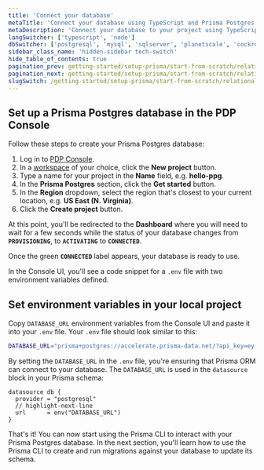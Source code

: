 ```yaml
---
title: 'Connect your database'
metaTitle: 'Connect your database using TypeScript and Prisma Postgres'
metaDescription: 'Connect your database to your project using TypeScript and Prisma Postgres'
langSwitcher: ['typescript', 'node']
dbSwitcher: ['postgresql', 'mysql', 'sqlserver', 'planetscale', 'cockroachdb', 'prismaPostgres']
sidebar_class_name: 'hidden-sidebar tech-switch'
hide_table_of_contents: true
pagination_prev: getting-started/setup-prisma/start-from-scratch/relational-databases-typescript-prismaPostgres
pagination_next: getting-started/setup-prisma/start-from-scratch/relational-databases/using-prisma-migrate-typescript-prismaPostgres
slugSwitch: /getting-started/setup-prisma/start-from-scratch/relational-databases/connect-your-database-
---
```


## Set up a Prisma Postgres database in the PDP Console

Follow these steps to create your Prisma Postgres database:

1. Log in to [PDP Console](https://console.prisma.io/).
1. In a [workspace](/platform/about#workspace) of your choice, click the **New project** button.
1. Type a name for your project in the **Name** field, e.g. **hello-ppg**.
1. In the **Prisma Postgres** section, click the **Get started** button.
1. In the **Region** dropdown, select the region that's closest to your current location, e.g. **US East (N. Virginia)**.
1. Click the **Create project** button.

At this point, you'll be redirected to the **Dashboard** where you will need to wait for a few seconds while the status of your database changes from **`PROVISIONING`**, to **`ACTIVATING`** to **`CONNECTED`**.

Once the green **`CONNECTED`** label appears, your database is ready to use.

In the Console UI, you'll see a code snippet for a `.env` file with two environment variables defined.

## Set environment variables in your local project

Copy `DATABASE_URL` environment variables from the Console UI and paste it into your `.env` file. Your `.env` file should look similar to this:

```bash file=.env no-copy
DATABASE_URL="prisma+postgres://accelerate.prisma-data.net/?api_key=ey..."
```

By setting the  `DATABASE_URL` in the `.env` file, you're ensuring that Prisma ORM can connect to your database. The `DATABASE_URL` is used in the `datasource` block in your Prisma schema:

```prisma file=prisma/schema.prisma
datasource db {
  provider = "postgresql"
  // highlight-next-line
  url      = env("DATABASE_URL")
}
```

That's it! You can now start using the Prisma CLI to interact with your Prisma Postgres database. In the next section, you'll learn how to use the Prisma CLI to create and run migrations against your database to update its schema.